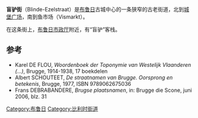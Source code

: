 {{Infobox street
| name = 盲驴街
| image = Blinde Ezelbrug - Brugge - 200786.JPG
| caption = 狭窄的盲驴街
| location = [[布鲁日|布鲁日]]
| north = [[城堡广场_(布鲁日)|城堡广场]]
}}
'''盲驴街'''（Blinde-Ezelstraat）是[[布鲁日|布鲁日]]古城中心的一条狭窄的古老街道，北到[[城堡广场_(布鲁日)|城堡广场]]，南到鱼市场（Vismarkt）。

在这条街上，[[布鲁日市政厅|布鲁日市政厅]]附近，有“盲驴”客栈。

==参考==
* Karel DE FLOU, ''Woordenboek der Toponymie van Westelijk Vlaanderen (...)'', Brugge, 1914-1938, 17 boekdelen
* Albert SCHOUTEET, ''De straatnamen van Brugge. Oorsprong en betekenis'', Brugge, 1977, ISBN 9789062675036
* Frans DEBRABANDERE, ''Brugse plaatsnamen'', in: Brugge die Scone, juni 2006, blz. 31

[[Category:布鲁日|Category:布鲁日]]
[[Category:比利时街道|Category:比利时街道]]